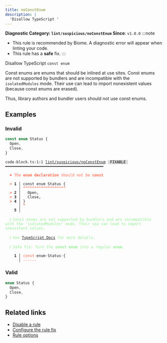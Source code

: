 ```yaml
---
title: noConstEnum
description: |
  'Disallow TypeScript '
---
```


**Diagnostic Category: `lint/suspicious/noConstEnum`**
<Tabs>
<TabItem label="TypeScript and TSX" icon="seti:typescript">
**Since**: `v1.0.0`
:::note
- This rule is recommended by Biome. A diagnostic error will appear when linting your code.
- This rule has a **safe** fix.
:::

Disallow TypeScript `const enum`

Const enums are enums that should be inlined at use sites.
Const enums are not supported by bundlers and are incompatible with the `isolatedModules` mode.
Their use can lead to import nonexistent values (because const enums are erased).

Thus, library authors and bundler users should not use const enums.

## Examples

### Invalid

```ts
const enum Status {
  Open,
  Close,
}
```

<pre class="language-text"><code class="language-text">code-block.ts:1:1 <a href="https://biomejs.dev/linter/rules/no-const-enum">lint/suspicious/noConstEnum</a> <span style="color: #000; background-color: #ddd;"> FIXABLE </span> ━━━━━━━━━━━━━━━━━━━━━━━━━━━━━━━━━━━━━━━━━━━━<br /><br />  <strong><span style="color: Tomato;">✖</span></strong> <span style="color: Tomato;">The </span><span style="color: Tomato;"><strong>enum declaration</strong></span><span style="color: Tomato;"> should not be </span><span style="color: Tomato;"><strong>const</strong></span><br />  <br />  <strong><span style="color: Tomato;">&gt;</span></strong> <strong>1 │ </strong>const enum Status &#123;<br />   <strong>   │ </strong><strong><span style="color: Tomato;">^</span></strong><strong><span style="color: Tomato;">^</span></strong><strong><span style="color: Tomato;">^</span></strong><strong><span style="color: Tomato;">^</span></strong><strong><span style="color: Tomato;">^</span></strong><strong><span style="color: Tomato;">^</span></strong><strong><span style="color: Tomato;">^</span></strong><strong><span style="color: Tomato;">^</span></strong><strong><span style="color: Tomato;">^</span></strong><strong><span style="color: Tomato;">^</span></strong><strong><span style="color: Tomato;">^</span></strong><strong><span style="color: Tomato;">^</span></strong><strong><span style="color: Tomato;">^</span></strong><strong><span style="color: Tomato;">^</span></strong><strong><span style="color: Tomato;">^</span></strong><strong><span style="color: Tomato;">^</span></strong><strong><span style="color: Tomato;">^</span></strong><strong><span style="color: Tomato;">^</span></strong><strong><span style="color: Tomato;">^</span></strong><br />  <strong><span style="color: Tomato;">&gt;</span></strong> <strong>2 │ </strong>  Open,<br />  <strong><span style="color: Tomato;">&gt;</span></strong> <strong>3 │ </strong>  Close,<br />  <strong><span style="color: Tomato;">&gt;</span></strong> <strong>4 │ </strong>&#125;<br />   <strong>   │ </strong><strong><span style="color: Tomato;">^</span></strong><br />    <strong>5 │ </strong><br />  <br />  <strong><span style="color: lightgreen;">ℹ</span></strong> <span style="color: lightgreen;">Const enums are not supported by bundlers and are incompatible with the 'isolatedModules' mode. Their use can lead to import inexistent values.</span><br />  <br />  <strong><span style="color: lightgreen;">ℹ</span></strong> <span style="color: lightgreen;">See </span><span style="color: lightgreen;"><a href="https://www.typescriptlang.org/docs/handbook/enums.html#const-enum-pitfalls">TypeScript Docs</a></span><span style="color: lightgreen;"> for more details.</span><br />  <br />  <strong><span style="color: lightgreen;">ℹ</span></strong> <span style="color: lightgreen;">Safe fix</span><span style="color: lightgreen;">: </span><span style="color: lightgreen;">Turn the </span><span style="color: lightgreen;"><strong>const enum</strong></span><span style="color: lightgreen;"> into a regular </span><span style="color: lightgreen;"><strong>enum</strong></span><span style="color: lightgreen;">.</span><br />  <br />  <strong>  1 │ </strong><span style="color: Tomato;">c</span><span style="color: Tomato;">o</span><span style="color: Tomato;">n</span><span style="color: Tomato;">s</span><span style="color: Tomato;">t</span><span style="opacity: 0.8;"><span style="color: Tomato;">·</span></span>enum<span style="opacity: 0.8;">·</span>Status<span style="opacity: 0.8;">·</span>&#123;<br />  <strong>    │ </strong><span style="color: Tomato;">-</span><span style="color: Tomato;">-</span><span style="color: Tomato;">-</span><span style="color: Tomato;">-</span><span style="color: Tomato;">-</span><span style="color: Tomato;">-</span>             <br /></code></pre>

### Valid

```ts
enum Status {
  Open,
  Close,
}
```

## Related links

- [Disable a rule](/linter/#disable-a-lint-rule)
- [Configure the rule fix](/linter#configure-the-rule-fix)
- [Rule options](/linter/#rule-options)

</TabItem>
</Tabs>

